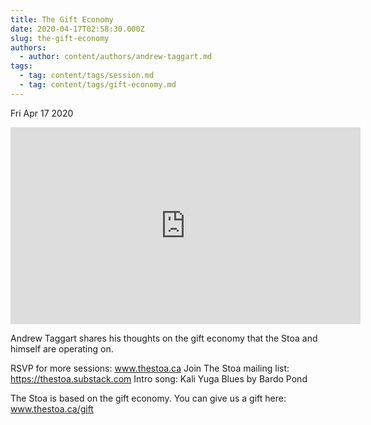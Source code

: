 ```yaml
---
title: The Gift Economy
date: 2020-04-17T02:58:30.000Z
slug: the-gift-economy
authors:
  - author: content/authors/andrew-taggart.md
tags:
  - tag: content/tags/session.md
  - tag: content/tags/gift-economy.md
---
```






Fri Apr 17 2020

<iframe width="560" height="315" src="https://www.youtube.com/embed/EiQ-XwMhIQ0" title="The Gift Economy w/ Andrew Taggart (March 18th, 2020)" frameborder="0" allow="accelerometer; autoplay; clipboard-write; encrypted-media; gyroscope; picture-in-picture" allowfullscreen ></iframe>

Andrew Taggart shares his thoughts on the gift economy that the Stoa and himself are operating on.  

RSVP for more sessions: www.thestoa.ca
Join The Stoa mailing list: https://thestoa.substack.com
Intro song: Kali Yuga Blues by Bardo Pond

The Stoa is based on the gift economy. You can give us a gift here: www.thestoa.ca/gift


